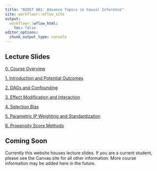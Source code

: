 ```yaml
---
title: "BIOST 881: Advance Topics in Causal Inference"
site: workflowr::wflow_site
output:
  workflowr::wflow_html:
    toc: false
editor_options:
  chunk_output_type: console
---
```


## Lecture Slides

[0. Course Overview](slides/0_course_introduction.html) 

[1. Introduction and Potential Outcomes](slides/1_introduction.html)

[2. DAGs and Confounding](slides/2_dags_confounding.html)

[3. Effect Modification and Interaction](slides/3_effect_modification_interaction.html)

[4. Selection Bias](slides/4_selection_bias.html)

[5. Parametric IP Weighting and Standardization](slides/5_modeling1.html)

[6. Propensity Score Methods](slides/6_propensity_scores.html)

## Coming Soon

Currently this website houses lecture slides. If you are a current student, please see the Canvas site for all other information. More course information may be added here in the future. 
